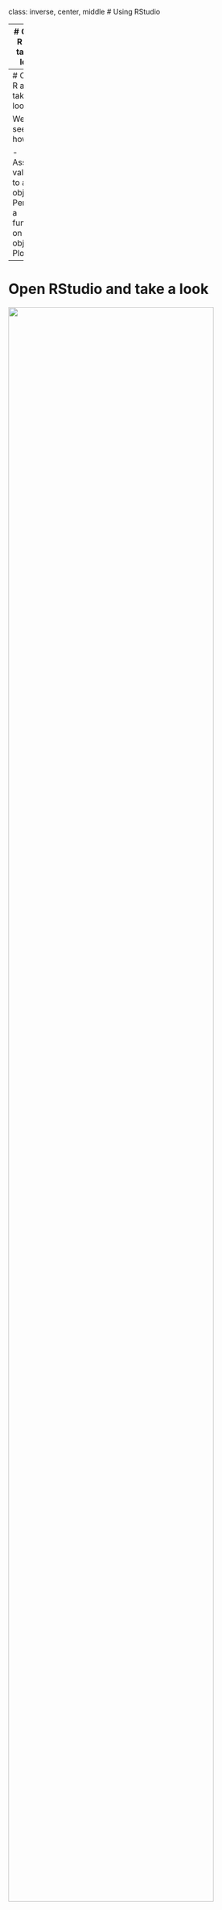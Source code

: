 class: inverse, center, middle
# Using RStudio


---
# Open R and take a look

The R Graphical User Interface (RGui) will contain a window labeled R Console. You can type code directly into the console and get results.

<p align="center"><img src="images/RGui.png" width=50%>


---
# Open R and take a look

We'll see how to:

- Assign values to an object
- Perform a function on that object
- Plot


---
# Open RStudio and take a look

<p align="center"><img src="images/RStudio-panes.png" width=90%>


---
# Open RStudio and take a look

We'll see how to:

- Create a new R script
- Add some code to it
- Run the code
- View help files
- Save the R Script


---
# RStudio Tips

- Always save your R Script code

  - Go to File > New File > R script to open a new R Script
  - Go to File > Save to save it somewhere memorable with a useful name

- There are several ways to run code: 

  1. Place your cursor next to the line you want to run and hit Ctrl(Cmd)+Enter on your keyboard
  2. Place your cursor next to the line you want to run and hit the "Run" button
  3. Highlight multiple lines of code and use one of the previous options

- Get help by typing `?fnname` where `fnname` is the name of the function of interest
  
  - e.g. to see the help file for the mean function, type `?mean`


---
# Loading data

The most common data format we work with is **Excel**. 

How to format data to load into R:

1. One dataset at a time
2. Include a single row of column headers
3. Use simple column headers - these will be transformed into variable names by R
4. Usually one row per patient/sample, exceptions are repeated measures


---
# Loading data

**Approach #1**:

Use the {readxl} package. 

First install the package from CRAN using `install.packages()`. 
    
```r
install.packages("readxl")
```

Then load the newly installed package with a call to `library()`.
  
```r
library(readxl)
```
  
And finally use the `read_excel()` function with the appropriate file path to read in the data and save it as an object called "mydf".
  
```r
mydf <- read_excel("H:/MMED/intro-to-r-rstudio/rstudio-demo/data/StatsDataSet-2A.xlsx")
```
    
(Note: R treats the \\ as a special character so you either need to use / or \\\ in file paths)


---
# Side note: installing R packages

**From CRAN**:

```r
install.packages("readxl")
```


---
# Side note: installing R packages

**From GitHub**. 

First, you need to install the {remotes} package from CRAN:
    
```r
install.packages("remotes")
```

Then you can load the GitHub package of interest using `install_github("username/repository")`. For example, to load the {ezfun} package from my GitHub account at username "zabore":

```r
library(remotes)
install_github("zabore/ezfun")
```

Or, you can avoid a call to `library()` if you only plan to use a library once or want to avoid conflicts by using `library::function()`:

```r
remotes::install_github("zabore/ezfun")
```


---
# Side note: installing R packages
    
**From Bioconductor**. 

First, install the {BiocManager} package from CRAN:

```r
install.packages("BiocManager")
```

Then install, for example, the {GenomicFeatures} package using the `install` function:

```r
BiocManager::install("GenomicFeatures")
```
    

---
# Loading data

**Approach #2**:
    
Save the file as .csv and read in with base R

Advantages: removes some of the possible formatting pitfalls associated with Excel files, and you don't need any special packages to read this format.

First, open the Excel file.
    
Go to File > Save As and select "CSV (Comma delimited)" from the "Save as type" drop down.
    
Then use the `read.csv()` function with the appropriate file path to read in the data and save it as an object called "mydf2".
    
```r
mydf2 <- read.csv("H:/MMED/intro-to-r-rstudio/rstudio-demo/data/StatsDataSet-2A.csv")
```


---
# R projects

- Put all the files related to a single project (e.g. data, code, figures, notes, etc) in a designated folder. 
- Okay to use subfolders as desired
- Got to File > New Project...

<p align="center"><img src="images/RStudio-create-project.png" width=50%>


---
# R projects

- Now all file paths will be relative to the location of the R project. So you can simply use:

  ```r
  mydf2 <- read.csv("rstudio-demo/data/StatsDataSet-2A.csv")
  ```

- You can move the project folder to a different location on your computer, or to a different computer entirely, and your file paths should still work as long as you are working in the project.
- Can open multiple sessions of RStudio using projects so that you can work on two (or more) projects simultaneously.
- Every time you open the project, you get a fresh RStudio session.


---
# The {here} package

```r
install.packages("here")
library(here)
```

- Makes it easy to reference subfolders in your main project folder
- No need to worry about the \\ issue
- Code will work even outside of the project
- Writes paths safely across operating systems so code is more reproducible

To use the {here} package, simply use the function `here` and mention the filename of interest, or place any subfolders ahead of the filename separated by commas, so that "rstudio-demo/data/StatsDataSet-2A.csv" becomes:

```r
mydf2 <- read.csv(here("rstudio-demo", "data", "StatsDataSet-2A.csv"))
```